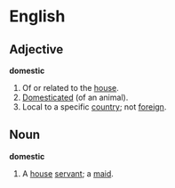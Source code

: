 =English=

==Adjective==
'''domestic'''

#Of or related to the [[house]].
#[[Domesticated]] (of an animal).
#Local to a specific [[country]]; not [[foreign]].

==Noun==
'''domestic'''

#A [[house]] [[servant]]; a [[maid]].